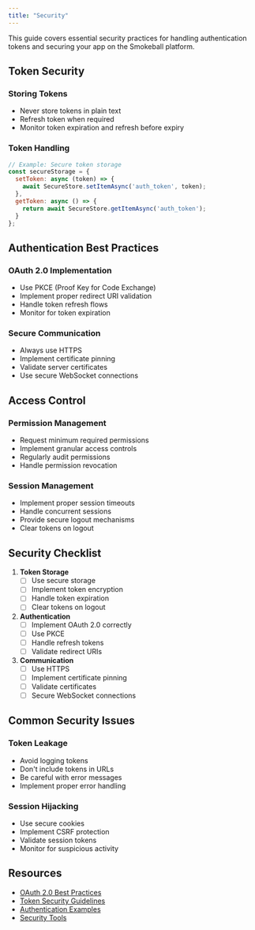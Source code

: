 ```yaml
---
title: "Security"
---
```


This guide covers essential security practices for handling authentication tokens and securing your app on the Smokeball platform.

## Token Security

### Storing Tokens
- Never store tokens in plain text
- Refresh token when required
- Monitor token expiration and refresh before expiry

### Token Handling
```javascript
// Example: Secure token storage
const secureStorage = {
  setToken: async (token) => {
    await SecureStore.setItemAsync('auth_token', token);
  },
  getToken: async () => {
    return await SecureStore.getItemAsync('auth_token');
  }
};
```

## Authentication Best Practices

### OAuth 2.0 Implementation
- Use PKCE (Proof Key for Code Exchange)
- Implement proper redirect URI validation
- Handle token refresh flows
- Monitor for token expiration

### Secure Communication
- Always use HTTPS
- Implement certificate pinning
- Validate server certificates
- Use secure WebSocket connections

## Access Control

### Permission Management
- Request minimum required permissions
- Implement granular access controls
- Regularly audit permissions
- Handle permission revocation

### Session Management
- Implement proper session timeouts
- Handle concurrent sessions
- Provide secure logout mechanisms
- Clear tokens on logout

## Security Checklist

1. **Token Storage**
   - [ ] Use secure storage
   - [ ] Implement token encryption
   - [ ] Handle token expiration
   - [ ] Clear tokens on logout

2. **Authentication**
   - [ ] Implement OAuth 2.0 correctly
   - [ ] Use PKCE
   - [ ] Handle refresh tokens
   - [ ] Validate redirect URIs

3. **Communication**
   - [ ] Use HTTPS
   - [ ] Implement certificate pinning
   - [ ] Validate certificates
   - [ ] Secure WebSocket connections

## Common Security Issues

### Token Leakage
- Avoid logging tokens
- Don't include tokens in URLs
- Be careful with error messages
- Implement proper error handling

### Session Hijacking
- Use secure cookies
- Implement CSRF protection
- Validate session tokens
- Monitor for suspicious activity

## Resources

- [OAuth 2.0 Best Practices](https://oauth.net/2/)
- [Token Security Guidelines](/security/tokens)
- [Authentication Examples](/examples/auth)
- [Security Tools](/tools/security) 